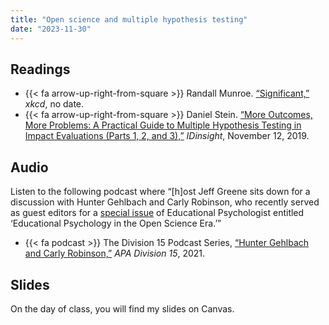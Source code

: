 ```yaml
---
title: "Open science and multiple hypothesis testing"
date: "2023-11-30"
---
```


## Readings

- {{< fa arrow-up-right-from-square >}} Randall Munroe. ["Significant,"](https://xkcd.com/882/) *xkcd*, no date.
- {{< fa arrow-up-right-from-square >}} Daniel Stein. ["More Outcomes, More Problems: A Practical Guide to Multiple Hypothesis Testing in Impact Evaluations (Parts 1, 2, and 3),"](https://www.idinsight.org/article/more-outcomes-more-problems-a-practical-guide-to-multiple-hypothesis-testing-in-impact-evaluations-part-1/) *IDinsight*, November 12, 2019.

## Audio

Listen to the following podcast where "[h]ost Jeff Greene sits down for a discussion with Hunter Gehlbach and Carly Robinson, who recently served as guest editors for a [special issue](https://www.tandfonline.com/toc/hedp20/56/2?nav=tocList) of Educational Psychologist entitled 'Educational Psychology in the Open Science Era.'"

- {{< fa podcast >}} The Division 15 Podcast Series, ["Hunter Gehlbach and Carly Robinson,"](https://soundcloud.com/user-883650452/hunter-gehlbach-carly-robinson) *APA Division 15*, 2021.


## Slides

On the day of class, you will find my slides on Canvas. 
